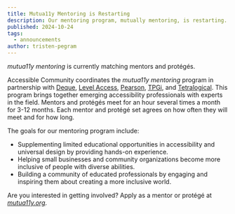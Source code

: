 ```yaml
---
title: Mutua11y Mentoring is Restarting
description: Our mentoring program, mutually mentoring, is restarting. We are looking for both protéges or mentors who are interesting.
published: 2024-10-24
tags:
  - announcements
author: tristen-pegram
---
```


_mutua11y mentoring_ is currently matching mentors and protégés.

Accessible Community coordinates the _mutua11y mentoring_ program in partnership with [Deque](https://www.deque.com/), [Level Access](https://www.levelaccess.com/), [Pearson](https://www.pearson.com/), [TPGi](https://www.tpgi.com/), and [Tetralogical](https://tetralogical.com/). This program brings together emerging accessibility professionals with experts in the field. Mentors and protégés meet for an hour several times a month for 3-12 months. Each mentor and protégé set agrees on how often they will meet and for how long.

The goals for our mentoring program include:

- Supplementing limited educational opportunities in accessibility and universal design by providing hands-on experience.
- Helping small businesses and community organizations become more inclusive of people with diverse abilities.
- Building a community of educated professionals by engaging and inspiring them about creating a more inclusive world.

Are you interested in getting involved? Apply as a mentor or protégé at [_mutua11y.org_](https://mutua11y.org/mentoring).
